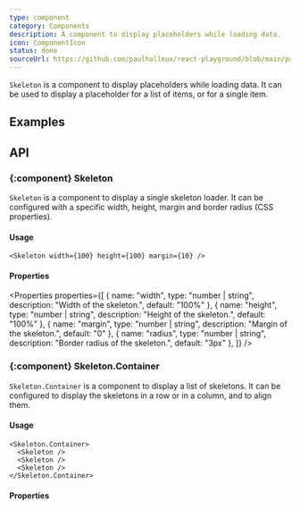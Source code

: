 ```yaml
---
type: component
category: Components
description: A component to display placeholders while loading data.
icon: ComponentIcon
status: done
sourceUrl: https://github.com/paulhalleux/react-playground/blob/main/packages/playground/src/components/Skeleton/Skeleton.tsx
---
```


`Skeleton` is a component to display placeholders while loading data. It can be used to display a placeholder for a list of items, or for a single item.

## Examples

<Example name="components/General/Skeleton" />

## API

### \{:component} Skeleton

`Skeleton` is a component to display a single skeleton loader. It can be configured with a specific width, height, margin and border radius (CSS properties).

#### Usage

```tsx
<Skeleton width={100} height={100} margin={10} />
```

#### Properties

<Properties properties={[
  { name: "width", type: "number | string", description: "Width of the skeleton.", default: "100%" },
  { name: "height", type: "number | string", description: "Height of the skeleton.", default: "100%" },
  { name: "margin", type: "number | string", description: "Margin of the skeleton.", default: "0" },
  { name: "radius", type: "number | string", description: "Border radius of the skeleton.", default: "3px" },
]} />

### \{:component} Skeleton.Container

`Skeleton.Container` is a component to display a list of skeletons. It can be configured to display the skeletons in a row or in a column, and to align them.

#### Usage

```tsx
<Skeleton.Container>
  <Skeleton />
  <Skeleton />
  <Skeleton />
</Skeleton.Container>
```

#### Properties

<Properties component="Skeleton" />